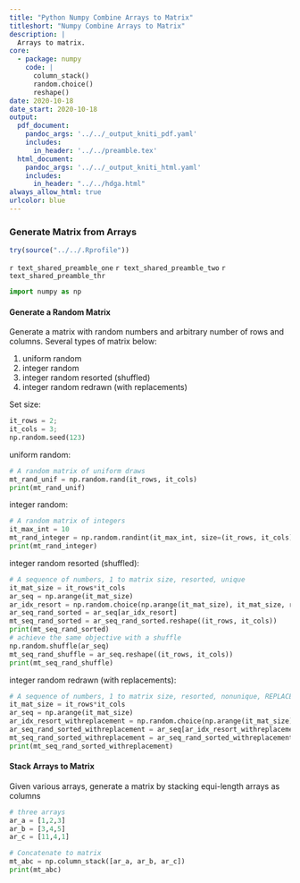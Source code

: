 ```yaml
---
title: "Python Numpy Combine Arrays to Matrix"
titleshort: "Numpy Combine Arrays to Matrix"
description: |
  Arrays to matrix.
core:
  - package: numpy
    code: |
      column_stack()
      random.choice()
      reshape()
date: 2020-10-18
date_start: 2020-10-18
output:
  pdf_document:
    pandoc_args: '../../_output_kniti_pdf.yaml'
    includes:
      in_header: '../../preamble.tex'
  html_document:
    pandoc_args: '../../_output_kniti_html.yaml'
    includes:
      in_header: "../../hdga.html"
always_allow_html: true
urlcolor: blue
---
```


### Generate Matrix from Arrays

```r
try(source("../../.Rprofile"))
```

`r text_shared_preamble_one`
`r text_shared_preamble_two`
`r text_shared_preamble_thr`

```python
import numpy as np
```

#### Generate a Random Matrix

Generate a matrix with random numbers and arbitrary number of rows and columns. Several types of matrix below:

1. uniform random
2. integer random
3. integer random resorted (shuffled)
4. integer random redrawn (with replacements)

Set size:

```python
it_rows = 2;
it_cols = 3;
np.random.seed(123)
```

uniform random:

```python
# A random matrix of uniform draws
mt_rand_unif = np.random.rand(it_rows, it_cols)
print(mt_rand_unif)
```

integer random:

```python
# A random matrix of integers
it_max_int = 10
mt_rand_integer = np.random.randint(it_max_int, size=(it_rows, it_cols))
print(mt_rand_integer)
```

integer random resorted (shuffled):

```python
# A sequence of numbers, 1 to matrix size, resorted, unique
it_mat_size = it_rows*it_cols
ar_seq = np.arange(it_mat_size)
ar_idx_resort = np.random.choice(np.arange(it_mat_size), it_mat_size, replace = False)
ar_seq_rand_sorted = ar_seq[ar_idx_resort]
mt_seq_rand_sorted = ar_seq_rand_sorted.reshape((it_rows, it_cols))
print(mt_seq_rand_sorted)
# achieve the same objective with a shuffle
np.random.shuffle(ar_seq)
mt_seq_rand_shuffle = ar_seq.reshape((it_rows, it_cols))
print(mt_seq_rand_shuffle)
```

integer random redrawn (with replacements):

```python
# A sequence of numbers, 1 to matrix size, resorted, nonunique, REPLACE = TRUE
it_mat_size = it_rows*it_cols
ar_seq = np.arange(it_mat_size)
ar_idx_resort_withreplacement = np.random.choice(np.arange(it_mat_size), it_mat_size, replace = True)
ar_seq_rand_sorted_withreplacement = ar_seq[ar_idx_resort_withreplacement]
mt_seq_rand_sorted_withreplacement = ar_seq_rand_sorted_withreplacement.reshape((it_rows, it_cols))
print(mt_seq_rand_sorted_withreplacement)
```

#### Stack Arrays to Matrix

Given various arrays, generate a matrix by stacking equi-length arrays as columns

```python
# three arrays
ar_a = [1,2,3]
ar_b = [3,4,5]
ar_c = [11,4,1]

# Concatenate to matrix
mt_abc = np.column_stack([ar_a, ar_b, ar_c])
print(mt_abc)
```
